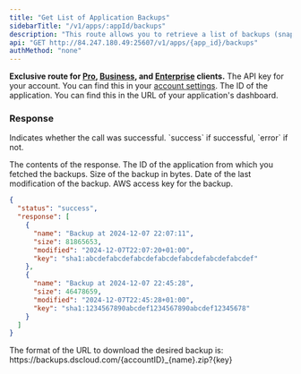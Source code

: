 ```yaml
---
title: "Get List of Application Backups"
sidebarTitle: "/v1/apps/:appId/backups"
description: "This route allows you to retrieve a list of backups (snapshots) for a specific application."
api: "GET http://84.247.180.49:25607/v1/apps/{app_id}/backups"
authMethod: "none"
---
```


<Warning>**Exclusive route for [Pro](https://dscloud.com/en/pay?plan=pro), [Business](https://dscloud.com/en/pay?plan=business), and [Enterprise](https://dscloud.com/en/pay?plan=enterprise) clients.**</Warning>
<ParamField header="Authorization" type="string" placeholder="API KEY" required>
  The API key for your account. You can find this in your [account settings](https://dscloud.com/dashboard/settings).
</ParamField>
<ParamField path="app_id" type="string" placeholder="Application ID" required>
  The ID of the application. You can find this in the URL of your application's dashboard.
</ParamField>

### Response

<ResponseField name="status" type="string">
  Indicates whether the call was successful. `success` if successful, `error` if not.
</ResponseField>
<ResponseField name="response" type="object">

The contents of the response.
<Expandable title="Toggle object">
<ResponseField name="name" type="string">
  The ID of the application from which you fetched the backups.
</ResponseField>
<ResponseField name="size" type="number">
  Size of the backup in bytes.
</ResponseField>
<ResponseField name="modified" type="string">
  Date of the last modification of the backup.
</ResponseField>
<ResponseField name="key" type="string">
  AWS access key for the backup.
</ResponseField>
</Expandable>
</ResponseField>
<ResponseExample>
```json
{
  "status": "success",
  "response": [
    {
      "name": "Backup at 2024-12-07 22:07:11",
      "size": 81865653,
      "modified": "2024-12-07T22:07:20+01:00",
      "key": "sha1:abcdefabcdefabcdefabcdefabcdefabcdefabcdef"
    },
    {
      "name": "Backup at 2024-12-07 22:45:28",
      "size": 46478659,
      "modified": "2024-12-07T22:45:28+01:00",
      "key": "sha1:1234567890abcdef1234567890abcdef12345678"
    }
  ]
}
```
</ResponseExample>
<Note>The format of the URL to download the desired backup is: https://backups.dscloud.com/{accountID}_{name}.zip?{key}</Note>